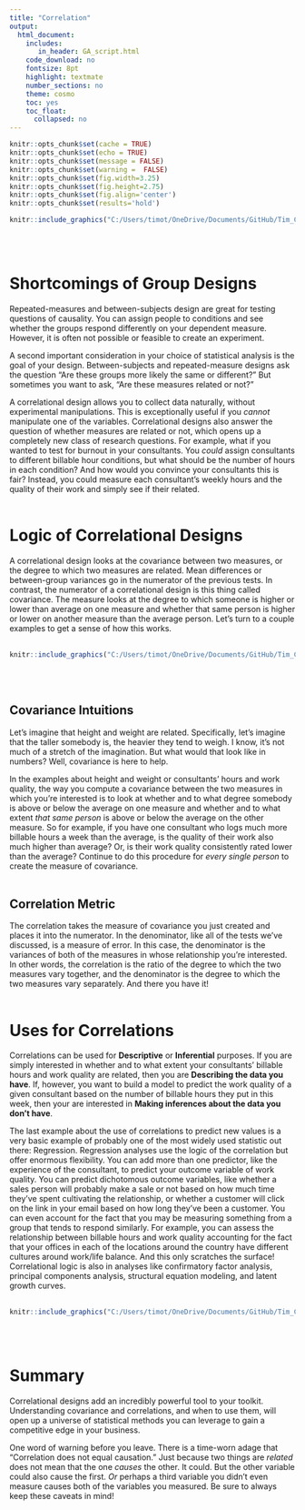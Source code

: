 ```yaml
---
title: "Correlation"
output:
  html_document:
    includes:
       in_header: GA_script.html
    code_download: no
    fontsize: 8pt
    highlight: textmate
    number_sections: no
    theme: cosmo
    toc: yes
    toc_float:
      collapsed: no
---
```


```r
knitr::opts_chunk$set(cache = TRUE)
knitr::opts_chunk$set(echo = TRUE)
knitr::opts_chunk$set(message = FALSE)
knitr::opts_chunk$set(warning =  FALSE)
knitr::opts_chunk$set(fig.width=3.25)
knitr::opts_chunk$set(fig.height=2.75)
knitr::opts_chunk$set(fig.align='center') 
knitr::opts_chunk$set(results='hold') 
```
```r
knitr::include_graphics("C:/Users/timot/OneDrive/Documents/GitHub/Tim_Carsel.github.io/cool_graph.jpg")
```
<br/><br/>


# Shortcomings of Group Designs
Repeated-measures and between-subjects design are great for testing questions of causality. You can assign people to conditions and see whether the groups respond differently on your dependent measure. However, it is often not possible or feasible to create an experiment.


A second important consideration in your choice of statistical analysis is the goal of your design. Between-subjects and repeated-measure designs ask the question “Are these groups more likely the same or different?” But sometimes you want to ask, “Are these measures related or not?” 


A correlational design allows you to collect data naturally, without experimental manipulations. This is exceptionally useful if you *cannot* manipulate one of the variables. Correlational designs also answer the question of whether measures are related or not, which opens up a completely new class of research questions. For example, what if you wanted to test for burnout in your consultants. You *could* assign consultants to different billable hour conditions, but what should be the number of hours in each condition? And how would you convince your consultants this is fair? Instead, you could measure each consultant’s weekly hours and the quality of their work and simply see if their related.
<br/><br/>


# Logic of Correlational Designs
A correlational design looks at the covariance between two measures, or the degree to which two measures are related. Mean differences or between-group variances go in the numerator of the previous tests. In contrast, the numerator of a correlational design is this thing called covariance. The measure looks at the degree to which someone is higher or lower than average on one measure and whether that same person is higher or lower on another measure than the average person. Let’s turn to a couple examples to get a sense of how this works.
<br/><br/>


```r
knitr::include_graphics("C:/Users/timot/OneDrive/Documents/GitHub/Tim_Carsel.github.io/dude_scatter.jpg")
```
<br/><br/>


## Covariance Intuitions
Let’s imagine that height and weight are related. Specifically, let’s imagine that the taller somebody is, the heavier they tend to weigh. I know, it’s not much of a stretch of the imagination. But what would that look like in numbers? Well, covariance is here to help.


In the examples about height and weight or consultants’ hours and work quality, the way you compute a covariance between the two measures in which you’re interested is to look at whether and to what degree somebody is above or below the average on one measure and whether and to what extent *that same person* is above or below the average on the other measure. So for example, if you have one consultant who logs much more billable hours a week than the average, is the quality of their work also much higher than average? Or, is their work quality consistently rated lower than the average? Continue to do this procedure for *every single person* to create the measure of covariance. 
<br/><br/>


## Correlation Metric
The correlation takes the measure of covariance you just created and places it into the numerator. In the denominator, like all of the tests we’ve discussed, is a measure of error. In this case, the denominator is the variances of both of the measures in whose relationship you’re interested. In other words, the correlation is the ratio of the degree to which the two measures vary together, and the denominator is the degree to which the two measures vary separately. And there you have it!
<br/><br/>


# Uses for Correlations
Correlations can be used for **Descriptive** or **Inferential** purposes. If you are simply interested in whether and to what extent your consultants’ billable hours and work quality are related, then you are **Describing the data you have**. If, however, you want to build a model to predict the work quality of a given consultant based on the number of billable hours they put in this week, then your are interested in **Making inferences about the data you don’t have**.


The last example about the use of correlations to predict new values is a very basic example of probably one of the most widely used statistic out there:  Regression. Regression analyses use the logic of the correlation but offer enormous flexibility. You can add more than one predictor, like the experience of the consultant, to predict your outcome variable of work quality. You can predict dichotomous outcome variables, like whether a sales person will probably make a sale or not based on how much time they’ve spent cultivating the relationship, or whether a customer will click on the link in your email based on how long they’ve been a customer. You can even account for the fact that you may be measuring something from a group that tends to respond similarly. For example, you can assess the relationship between billable hours and work quality accounting for the fact that your offices in each of the locations around the country have different cultures around work/life balance. And this only scratches the surface! Correlational logic is also in analyses like confirmatory factor analysis, principal components analysis, structural equation modeling, and latent growth curves. 
<br/><br/>


```r
knitr::include_graphics("C:/Users/timot/OneDrive/Documents/GitHub/Tim_Carsel.github.io/sCATterplot.jpg")
```
<br/><br/>


# Summary
Correlational designs add an incredibly powerful tool to your toolkit. Understanding covariance and correlations, and when to use them, will open up a universe of statistical methods you can leverage to gain a competitive edge in your business. 


One word of warning before you leave. There is a time-worn adage that “Correlation does not equal causation.” Just because two things are *related* does not mean that the one *causes* the other. It could. But the other variable could also cause the first. *Or* perhaps a third variable you didn’t even measure causes both of the variables you measured. Be sure to always keep these caveats in mind!
